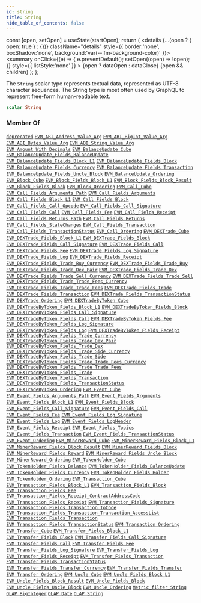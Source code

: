 ```yaml
---
id: string
title: String
hide_table_of_contents: false
---
```







  const [open, setOpen] = useState(startOpen);
  return (
    <details {...(open ? { open: true } : {})} className="details" style={{ border:'none', boxShadow:'none', background:'var(--ifm-background-color)' }}>
      <summary
        onClick={(e) => {
          e.preventDefault();
          setOpen((open) => !open);
        }}
        style={{ listStyle:'none' }}
      >
      {open ? dataOpen : dataClose}
      </summary>
      {open && children}
    </details>
  );
};










The `String` scalar type represents textual data, represented as UTF-8 character sequences. The String type is most often used by GraphQL to represent free-form human-readable text.


```graphql
scalar String
```






### Member Of

[`deprecated`](/docs/graphql-reference/directives/deprecated)  <Badge class="badge badge--secondary" text="directive"/><Bullet />[`EVM_ABI_Address_Value_Arg`](/docs/graphql-reference/objects/evm-abi-address-value-arg)  <Badge class="badge badge--secondary" text="object"/><Bullet />[`EVM_ABI_BigInt_Value_Arg`](/docs/graphql-reference/objects/evm-abi-big-int-value-arg)  <Badge class="badge badge--secondary" text="object"/><Bullet />[`EVM_ABI_Bytes_Value_Arg`](/docs/graphql-reference/objects/evm-abi-bytes-value-arg)  <Badge class="badge badge--secondary" text="object"/><Bullet />[`EVM_ABI_String_Value_Arg`](/docs/graphql-reference/objects/evm-abi-string-value-arg)  <Badge class="badge badge--secondary" text="object"/><Bullet />[`EVM_Amount_With_Decimals`](/docs/graphql-reference/inputs/evm-amount-with-decimals)  <Badge class="badge badge--secondary" text="input"/><Bullet />[`EVM_BalanceUpdate_Cube`](/docs/graphql-reference/objects/evm-balance-update-cube)  <Badge class="badge badge--secondary" text="object"/><Bullet />[`EVM_BalanceUpdate_Fields_BalanceUpdate`](/docs/graphql-reference/objects/evm-balance-update-fields-balance-update)  <Badge class="badge badge--secondary" text="object"/><Bullet />[`EVM_BalanceUpdate_Fields_Block_L1`](/docs/graphql-reference/objects/evm-balance-update-fields-block-l1)  <Badge class="badge badge--secondary" text="object"/><Bullet />[`EVM_BalanceUpdate_Fields_Block`](/docs/graphql-reference/objects/evm-balance-update-fields-block)  <Badge class="badge badge--secondary" text="object"/><Bullet />[`EVM_BalanceUpdate_Fields_Currency`](/docs/graphql-reference/objects/evm-balance-update-fields-currency)  <Badge class="badge badge--secondary" text="object"/><Bullet />[`EVM_BalanceUpdate_Fields_Transaction`](/docs/graphql-reference/objects/evm-balance-update-fields-transaction)  <Badge class="badge badge--secondary" text="object"/><Bullet />[`EVM_BalanceUpdate_Fields_Uncle_Block`](/docs/graphql-reference/objects/evm-balance-update-fields-uncle-block)  <Badge class="badge badge--secondary" text="object"/><Bullet />[`EVM_BalanceUpdate_Ordering`](/docs/graphql-reference/inputs/evm-balance-update-ordering)  <Badge class="badge badge--secondary" text="input"/><Bullet />[`EVM_Block_Cube`](/docs/graphql-reference/objects/evm-block-cube)  <Badge class="badge badge--secondary" text="object"/><Bullet />[`EVM_Block_Fields_Block_L1`](/docs/graphql-reference/objects/evm-block-fields-block-l1)  <Badge class="badge badge--secondary" text="object"/><Bullet />[`EVM_Block_Fields_Block_Result`](/docs/graphql-reference/objects/evm-block-fields-block-result)  <Badge class="badge badge--secondary" text="object"/><Bullet />[`EVM_Block_Fields_Block`](/docs/graphql-reference/objects/evm-block-fields-block)  <Badge class="badge badge--secondary" text="object"/><Bullet />[`EVM_Block_Ordering`](/docs/graphql-reference/inputs/evm-block-ordering)  <Badge class="badge badge--secondary" text="input"/><Bullet />[`EVM_Call_Cube`](/docs/graphql-reference/objects/evm-call-cube)  <Badge class="badge badge--secondary" text="object"/><Bullet />[`EVM_Call_Fields_Arguments_Path`](/docs/graphql-reference/objects/evm-call-fields-arguments-path)  <Badge class="badge badge--secondary" text="object"/><Bullet />[`EVM_Call_Fields_Arguments`](/docs/graphql-reference/objects/evm-call-fields-arguments)  <Badge class="badge badge--secondary" text="object"/><Bullet />[`EVM_Call_Fields_Block_L1`](/docs/graphql-reference/objects/evm-call-fields-block-l1)  <Badge class="badge badge--secondary" text="object"/><Bullet />[`EVM_Call_Fields_Block`](/docs/graphql-reference/objects/evm-call-fields-block)  <Badge class="badge badge--secondary" text="object"/><Bullet />[`EVM_Call_Fields_Call_Opcode`](/docs/graphql-reference/objects/evm-call-fields-call-opcode)  <Badge class="badge badge--secondary" text="object"/><Bullet />[`EVM_Call_Fields_Call_Signature`](/docs/graphql-reference/objects/evm-call-fields-call-signature)  <Badge class="badge badge--secondary" text="object"/><Bullet />[`EVM_Call_Fields_Call`](/docs/graphql-reference/objects/evm-call-fields-call)  <Badge class="badge badge--secondary" text="object"/><Bullet />[`EVM_Call_Fields_Fee`](/docs/graphql-reference/objects/evm-call-fields-fee)  <Badge class="badge badge--secondary" text="object"/><Bullet />[`EVM_Call_Fields_Receipt`](/docs/graphql-reference/objects/evm-call-fields-receipt)  <Badge class="badge badge--secondary" text="object"/><Bullet />[`EVM_Call_Fields_Returns_Path`](/docs/graphql-reference/objects/evm-call-fields-returns-path)  <Badge class="badge badge--secondary" text="object"/><Bullet />[`EVM_Call_Fields_Returns`](/docs/graphql-reference/objects/evm-call-fields-returns)  <Badge class="badge badge--secondary" text="object"/><Bullet />[`EVM_Call_Fields_StateChanges`](/docs/graphql-reference/objects/evm-call-fields-state-changes)  <Badge class="badge badge--secondary" text="object"/><Bullet />[`EVM_Call_Fields_Transaction`](/docs/graphql-reference/objects/evm-call-fields-transaction)  <Badge class="badge badge--secondary" text="object"/><Bullet />[`EVM_Call_Fields_TransactionStatus`](/docs/graphql-reference/objects/evm-call-fields-transaction-status)  <Badge class="badge badge--secondary" text="object"/><Bullet />[`EVM_Call_Ordering`](/docs/graphql-reference/inputs/evm-call-ordering)  <Badge class="badge badge--secondary" text="input"/><Bullet />[`EVM_DEXTrade_Cube`](/docs/graphql-reference/objects/evm-dextrade-cube)  <Badge class="badge badge--secondary" text="object"/><Bullet />[`EVM_DEXTrade_Fields_Block_L1`](/docs/graphql-reference/objects/evm-dextrade-fields-block-l1)  <Badge class="badge badge--secondary" text="object"/><Bullet />[`EVM_DEXTrade_Fields_Block`](/docs/graphql-reference/objects/evm-dextrade-fields-block)  <Badge class="badge badge--secondary" text="object"/><Bullet />[`EVM_DEXTrade_Fields_Call_Signature`](/docs/graphql-reference/objects/evm-dextrade-fields-call-signature)  <Badge class="badge badge--secondary" text="object"/><Bullet />[`EVM_DEXTrade_Fields_Call`](/docs/graphql-reference/objects/evm-dextrade-fields-call)  <Badge class="badge badge--secondary" text="object"/><Bullet />[`EVM_DEXTrade_Fields_Fee`](/docs/graphql-reference/objects/evm-dextrade-fields-fee)  <Badge class="badge badge--secondary" text="object"/><Bullet />[`EVM_DEXTrade_Fields_Log_Signature`](/docs/graphql-reference/objects/evm-dextrade-fields-log-signature)  <Badge class="badge badge--secondary" text="object"/><Bullet />[`EVM_DEXTrade_Fields_Log`](/docs/graphql-reference/objects/evm-dextrade-fields-log)  <Badge class="badge badge--secondary" text="object"/><Bullet />[`EVM_DEXTrade_Fields_Receipt`](/docs/graphql-reference/objects/evm-dextrade-fields-receipt)  <Badge class="badge badge--secondary" text="object"/><Bullet />[`EVM_DEXTrade_Fields_Trade_Buy_Currency`](/docs/graphql-reference/objects/evm-dextrade-fields-trade-buy-currency)  <Badge class="badge badge--secondary" text="object"/><Bullet />[`EVM_DEXTrade_Fields_Trade_Buy`](/docs/graphql-reference/objects/evm-dextrade-fields-trade-buy)  <Badge class="badge badge--secondary" text="object"/><Bullet />[`EVM_DEXTrade_Fields_Trade_Dex_Pair`](/docs/graphql-reference/objects/evm-dextrade-fields-trade-dex-pair)  <Badge class="badge badge--secondary" text="object"/><Bullet />[`EVM_DEXTrade_Fields_Trade_Dex`](/docs/graphql-reference/objects/evm-dextrade-fields-trade-dex)  <Badge class="badge badge--secondary" text="object"/><Bullet />[`EVM_DEXTrade_Fields_Trade_Sell_Currency`](/docs/graphql-reference/objects/evm-dextrade-fields-trade-sell-currency)  <Badge class="badge badge--secondary" text="object"/><Bullet />[`EVM_DEXTrade_Fields_Trade_Sell`](/docs/graphql-reference/objects/evm-dextrade-fields-trade-sell)  <Badge class="badge badge--secondary" text="object"/><Bullet />[`EVM_DEXTrade_Fields_Trade_Trade_Fees_Currency`](/docs/graphql-reference/objects/evm-dextrade-fields-trade-trade-fees-currency)  <Badge class="badge badge--secondary" text="object"/><Bullet />[`EVM_DEXTrade_Fields_Trade_Trade_Fees`](/docs/graphql-reference/objects/evm-dextrade-fields-trade-trade-fees)  <Badge class="badge badge--secondary" text="object"/><Bullet />[`EVM_DEXTrade_Fields_Trade`](/docs/graphql-reference/objects/evm-dextrade-fields-trade)  <Badge class="badge badge--secondary" text="object"/><Bullet />[`EVM_DEXTrade_Fields_Transaction`](/docs/graphql-reference/objects/evm-dextrade-fields-transaction)  <Badge class="badge badge--secondary" text="object"/><Bullet />[`EVM_DEXTrade_Fields_TransactionStatus`](/docs/graphql-reference/objects/evm-dextrade-fields-transaction-status)  <Badge class="badge badge--secondary" text="object"/><Bullet />[`EVM_DEXTrade_Ordering`](/docs/graphql-reference/inputs/evm-dextrade-ordering)  <Badge class="badge badge--secondary" text="input"/><Bullet />[`EVM_DEXTradeByToken_Cube`](/docs/graphql-reference/objects/evm-dextrade-by-token-cube)  <Badge class="badge badge--secondary" text="object"/><Bullet />[`EVM_DEXTradeByToken_Fields_Block_L1`](/docs/graphql-reference/objects/evm-dextrade-by-token-fields-block-l1)  <Badge class="badge badge--secondary" text="object"/><Bullet />[`EVM_DEXTradeByToken_Fields_Block`](/docs/graphql-reference/objects/evm-dextrade-by-token-fields-block)  <Badge class="badge badge--secondary" text="object"/><Bullet />[`EVM_DEXTradeByToken_Fields_Call_Signature`](/docs/graphql-reference/objects/evm-dextrade-by-token-fields-call-signature)  <Badge class="badge badge--secondary" text="object"/><Bullet />[`EVM_DEXTradeByToken_Fields_Call`](/docs/graphql-reference/objects/evm-dextrade-by-token-fields-call)  <Badge class="badge badge--secondary" text="object"/><Bullet />[`EVM_DEXTradeByToken_Fields_Fee`](/docs/graphql-reference/objects/evm-dextrade-by-token-fields-fee)  <Badge class="badge badge--secondary" text="object"/><Bullet />[`EVM_DEXTradeByToken_Fields_Log_Signature`](/docs/graphql-reference/objects/evm-dextrade-by-token-fields-log-signature)  <Badge class="badge badge--secondary" text="object"/><Bullet />[`EVM_DEXTradeByToken_Fields_Log`](/docs/graphql-reference/objects/evm-dextrade-by-token-fields-log)  <Badge class="badge badge--secondary" text="object"/><Bullet />[`EVM_DEXTradeByToken_Fields_Receipt`](/docs/graphql-reference/objects/evm-dextrade-by-token-fields-receipt)  <Badge class="badge badge--secondary" text="object"/><Bullet />[`EVM_DEXTradeByToken_Fields_Trade_Currency`](/docs/graphql-reference/objects/evm-dextrade-by-token-fields-trade-currency)  <Badge class="badge badge--secondary" text="object"/><Bullet />[`EVM_DEXTradeByToken_Fields_Trade_Dex_Pair`](/docs/graphql-reference/objects/evm-dextrade-by-token-fields-trade-dex-pair)  <Badge class="badge badge--secondary" text="object"/><Bullet />[`EVM_DEXTradeByToken_Fields_Trade_Dex`](/docs/graphql-reference/objects/evm-dextrade-by-token-fields-trade-dex)  <Badge class="badge badge--secondary" text="object"/><Bullet />[`EVM_DEXTradeByToken_Fields_Trade_Side_Currency`](/docs/graphql-reference/objects/evm-dextrade-by-token-fields-trade-side-currency)  <Badge class="badge badge--secondary" text="object"/><Bullet />[`EVM_DEXTradeByToken_Fields_Trade_Side`](/docs/graphql-reference/objects/evm-dextrade-by-token-fields-trade-side)  <Badge class="badge badge--secondary" text="object"/><Bullet />[`EVM_DEXTradeByToken_Fields_Trade_Trade_Fees_Currency`](/docs/graphql-reference/objects/evm-dextrade-by-token-fields-trade-trade-fees-currency)  <Badge class="badge badge--secondary" text="object"/><Bullet />[`EVM_DEXTradeByToken_Fields_Trade_Trade_Fees`](/docs/graphql-reference/objects/evm-dextrade-by-token-fields-trade-trade-fees)  <Badge class="badge badge--secondary" text="object"/><Bullet />[`EVM_DEXTradeByToken_Fields_Trade`](/docs/graphql-reference/objects/evm-dextrade-by-token-fields-trade)  <Badge class="badge badge--secondary" text="object"/><Bullet />[`EVM_DEXTradeByToken_Fields_Transaction`](/docs/graphql-reference/objects/evm-dextrade-by-token-fields-transaction)  <Badge class="badge badge--secondary" text="object"/><Bullet />[`EVM_DEXTradeByToken_Fields_TransactionStatus`](/docs/graphql-reference/objects/evm-dextrade-by-token-fields-transaction-status)  <Badge class="badge badge--secondary" text="object"/><Bullet />[`EVM_DEXTradeByToken_Ordering`](/docs/graphql-reference/inputs/evm-dextrade-by-token-ordering)  <Badge class="badge badge--secondary" text="input"/><Bullet />[`EVM_Event_Cube`](/docs/graphql-reference/objects/evm-event-cube)  <Badge class="badge badge--secondary" text="object"/><Bullet />[`EVM_Event_Fields_Arguments_Path`](/docs/graphql-reference/objects/evm-event-fields-arguments-path)  <Badge class="badge badge--secondary" text="object"/><Bullet />[`EVM_Event_Fields_Arguments`](/docs/graphql-reference/objects/evm-event-fields-arguments)  <Badge class="badge badge--secondary" text="object"/><Bullet />[`EVM_Event_Fields_Block_L1`](/docs/graphql-reference/objects/evm-event-fields-block-l1)  <Badge class="badge badge--secondary" text="object"/><Bullet />[`EVM_Event_Fields_Block`](/docs/graphql-reference/objects/evm-event-fields-block)  <Badge class="badge badge--secondary" text="object"/><Bullet />[`EVM_Event_Fields_Call_Signature`](/docs/graphql-reference/objects/evm-event-fields-call-signature)  <Badge class="badge badge--secondary" text="object"/><Bullet />[`EVM_Event_Fields_Call`](/docs/graphql-reference/objects/evm-event-fields-call)  <Badge class="badge badge--secondary" text="object"/><Bullet />[`EVM_Event_Fields_Fee`](/docs/graphql-reference/objects/evm-event-fields-fee)  <Badge class="badge badge--secondary" text="object"/><Bullet />[`EVM_Event_Fields_Log_Signature`](/docs/graphql-reference/objects/evm-event-fields-log-signature)  <Badge class="badge badge--secondary" text="object"/><Bullet />[`EVM_Event_Fields_Log`](/docs/graphql-reference/objects/evm-event-fields-log)  <Badge class="badge badge--secondary" text="object"/><Bullet />[`EVM_Event_Fields_LogHeader`](/docs/graphql-reference/objects/evm-event-fields-log-header)  <Badge class="badge badge--secondary" text="object"/><Bullet />[`EVM_Event_Fields_Receipt`](/docs/graphql-reference/objects/evm-event-fields-receipt)  <Badge class="badge badge--secondary" text="object"/><Bullet />[`EVM_Event_Fields_Topics`](/docs/graphql-reference/objects/evm-event-fields-topics)  <Badge class="badge badge--secondary" text="object"/><Bullet />[`EVM_Event_Fields_Transaction`](/docs/graphql-reference/objects/evm-event-fields-transaction)  <Badge class="badge badge--secondary" text="object"/><Bullet />[`EVM_Event_Fields_TransactionStatus`](/docs/graphql-reference/objects/evm-event-fields-transaction-status)  <Badge class="badge badge--secondary" text="object"/><Bullet />[`EVM_Event_Ordering`](/docs/graphql-reference/inputs/evm-event-ordering)  <Badge class="badge badge--secondary" text="input"/><Bullet />[`EVM_MinerReward_Cube`](/docs/graphql-reference/objects/evm-miner-reward-cube)  <Badge class="badge badge--secondary" text="object"/><Bullet />[`EVM_MinerReward_Fields_Block_L1`](/docs/graphql-reference/objects/evm-miner-reward-fields-block-l1)  <Badge class="badge badge--secondary" text="object"/><Bullet />[`EVM_MinerReward_Fields_Block_Result`](/docs/graphql-reference/objects/evm-miner-reward-fields-block-result)  <Badge class="badge badge--secondary" text="object"/><Bullet />[`EVM_MinerReward_Fields_Block`](/docs/graphql-reference/objects/evm-miner-reward-fields-block)  <Badge class="badge badge--secondary" text="object"/><Bullet />[`EVM_MinerReward_Fields_Reward`](/docs/graphql-reference/objects/evm-miner-reward-fields-reward)  <Badge class="badge badge--secondary" text="object"/><Bullet />[`EVM_MinerReward_Fields_Uncle_Block`](/docs/graphql-reference/objects/evm-miner-reward-fields-uncle-block)  <Badge class="badge badge--secondary" text="object"/><Bullet />[`EVM_MinerReward_Ordering`](/docs/graphql-reference/inputs/evm-miner-reward-ordering)  <Badge class="badge badge--secondary" text="input"/><Bullet />[`EVM_TokenHolder_Cube`](/docs/graphql-reference/objects/evm-token-holder-cube)  <Badge class="badge badge--secondary" text="object"/><Bullet />[`EVM_TokenHolder_Fields_Balance`](/docs/graphql-reference/objects/evm-token-holder-fields-balance)  <Badge class="badge badge--secondary" text="object"/><Bullet />[`EVM_TokenHolder_Fields_BalanceUpdate`](/docs/graphql-reference/objects/evm-token-holder-fields-balance-update)  <Badge class="badge badge--secondary" text="object"/><Bullet />[`EVM_TokenHolder_Fields_Currency`](/docs/graphql-reference/objects/evm-token-holder-fields-currency)  <Badge class="badge badge--secondary" text="object"/><Bullet />[`EVM_TokenHolder_Fields_Holder`](/docs/graphql-reference/objects/evm-token-holder-fields-holder)  <Badge class="badge badge--secondary" text="object"/><Bullet />[`EVM_TokenHolder_Ordering`](/docs/graphql-reference/inputs/evm-token-holder-ordering)  <Badge class="badge badge--secondary" text="input"/><Bullet />[`EVM_Transaction_Cube`](/docs/graphql-reference/objects/evm-transaction-cube)  <Badge class="badge badge--secondary" text="object"/><Bullet />[`EVM_Transaction_Fields_Block_L1`](/docs/graphql-reference/objects/evm-transaction-fields-block-l1)  <Badge class="badge badge--secondary" text="object"/><Bullet />[`EVM_Transaction_Fields_Block`](/docs/graphql-reference/objects/evm-transaction-fields-block)  <Badge class="badge badge--secondary" text="object"/><Bullet />[`EVM_Transaction_Fields_Fee`](/docs/graphql-reference/objects/evm-transaction-fields-fee)  <Badge class="badge badge--secondary" text="object"/><Bullet />[`EVM_Transaction_Fields_Receipt_ContractAddressCode`](/docs/graphql-reference/objects/evm-transaction-fields-receipt-contract-address-code)  <Badge class="badge badge--secondary" text="object"/><Bullet />[`EVM_Transaction_Fields_Receipt`](/docs/graphql-reference/objects/evm-transaction-fields-receipt)  <Badge class="badge badge--secondary" text="object"/><Bullet />[`EVM_Transaction_Fields_Signature`](/docs/graphql-reference/objects/evm-transaction-fields-signature)  <Badge class="badge badge--secondary" text="object"/><Bullet />[`EVM_Transaction_Fields_Transaction_ToCode`](/docs/graphql-reference/objects/evm-transaction-fields-transaction-to-code)  <Badge class="badge badge--secondary" text="object"/><Bullet />[`EVM_Transaction_Fields_Transaction_Transaction_AccessList`](/docs/graphql-reference/objects/evm-transaction-fields-transaction-transaction-access-list)  <Badge class="badge badge--secondary" text="object"/><Bullet />[`EVM_Transaction_Fields_Transaction`](/docs/graphql-reference/objects/evm-transaction-fields-transaction)  <Badge class="badge badge--secondary" text="object"/><Bullet />[`EVM_Transaction_Fields_TransactionStatus`](/docs/graphql-reference/objects/evm-transaction-fields-transaction-status)  <Badge class="badge badge--secondary" text="object"/><Bullet />[`EVM_Transaction_Ordering`](/docs/graphql-reference/inputs/evm-transaction-ordering)  <Badge class="badge badge--secondary" text="input"/><Bullet />[`EVM_Transfer_Cube`](/docs/graphql-reference/objects/evm-transfer-cube)  <Badge class="badge badge--secondary" text="object"/><Bullet />[`EVM_Transfer_Fields_Block_L1`](/docs/graphql-reference/objects/evm-transfer-fields-block-l1)  <Badge class="badge badge--secondary" text="object"/><Bullet />[`EVM_Transfer_Fields_Block`](/docs/graphql-reference/objects/evm-transfer-fields-block)  <Badge class="badge badge--secondary" text="object"/><Bullet />[`EVM_Transfer_Fields_Call_Signature`](/docs/graphql-reference/objects/evm-transfer-fields-call-signature)  <Badge class="badge badge--secondary" text="object"/><Bullet />[`EVM_Transfer_Fields_Call`](/docs/graphql-reference/objects/evm-transfer-fields-call)  <Badge class="badge badge--secondary" text="object"/><Bullet />[`EVM_Transfer_Fields_Fee`](/docs/graphql-reference/objects/evm-transfer-fields-fee)  <Badge class="badge badge--secondary" text="object"/><Bullet />[`EVM_Transfer_Fields_Log_Signature`](/docs/graphql-reference/objects/evm-transfer-fields-log-signature)  <Badge class="badge badge--secondary" text="object"/><Bullet />[`EVM_Transfer_Fields_Log`](/docs/graphql-reference/objects/evm-transfer-fields-log)  <Badge class="badge badge--secondary" text="object"/><Bullet />[`EVM_Transfer_Fields_Receipt`](/docs/graphql-reference/objects/evm-transfer-fields-receipt)  <Badge class="badge badge--secondary" text="object"/><Bullet />[`EVM_Transfer_Fields_Transaction`](/docs/graphql-reference/objects/evm-transfer-fields-transaction)  <Badge class="badge badge--secondary" text="object"/><Bullet />[`EVM_Transfer_Fields_TransactionStatus`](/docs/graphql-reference/objects/evm-transfer-fields-transaction-status)  <Badge class="badge badge--secondary" text="object"/><Bullet />[`EVM_Transfer_Fields_Transfer_Currency`](/docs/graphql-reference/objects/evm-transfer-fields-transfer-currency)  <Badge class="badge badge--secondary" text="object"/><Bullet />[`EVM_Transfer_Fields_Transfer`](/docs/graphql-reference/objects/evm-transfer-fields-transfer)  <Badge class="badge badge--secondary" text="object"/><Bullet />[`EVM_Transfer_Ordering`](/docs/graphql-reference/inputs/evm-transfer-ordering)  <Badge class="badge badge--secondary" text="input"/><Bullet />[`EVM_Uncle_Cube`](/docs/graphql-reference/objects/evm-uncle-cube)  <Badge class="badge badge--secondary" text="object"/><Bullet />[`EVM_Uncle_Fields_Block_L1`](/docs/graphql-reference/objects/evm-uncle-fields-block-l1)  <Badge class="badge badge--secondary" text="object"/><Bullet />[`EVM_Uncle_Fields_Block_Result`](/docs/graphql-reference/objects/evm-uncle-fields-block-result)  <Badge class="badge badge--secondary" text="object"/><Bullet />[`EVM_Uncle_Fields_Block`](/docs/graphql-reference/objects/evm-uncle-fields-block)  <Badge class="badge badge--secondary" text="object"/><Bullet />[`EVM_Uncle_Fields_Uncle_Block`](/docs/graphql-reference/objects/evm-uncle-fields-uncle-block)  <Badge class="badge badge--secondary" text="object"/><Bullet />[`EVM_Uncle_Ordering`](/docs/graphql-reference/inputs/evm-uncle-ordering)  <Badge class="badge badge--secondary" text="input"/><Bullet />[`Metric_filter_String`](/docs/graphql-reference/inputs/metric-filter-string)  <Badge class="badge badge--secondary" text="input"/><Bullet />[`OLAP_BigInteger`](/docs/graphql-reference/inputs/olap-big-integer)  <Badge class="badge badge--secondary" text="input"/><Bullet />[`OLAP_Date`](/docs/graphql-reference/inputs/olap-date)  <Badge class="badge badge--secondary" text="input"/><Bullet />[`OLAP_String`](/docs/graphql-reference/inputs/olap-string)  <Badge class="badge badge--secondary" text="input"/>

